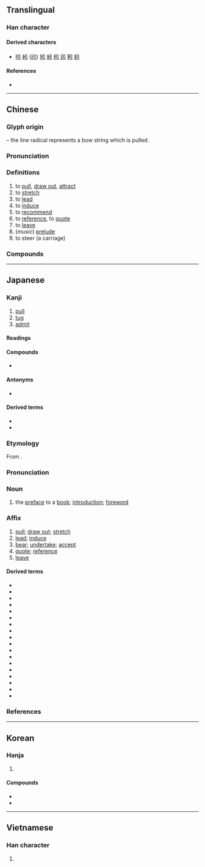 {{character info}}
==Translingual==
{{stroke order|strokes=4}}

===Han character===
{{Han char|rn=57|rad=弓|as=01|sn=4|four=12200|canj=NL|ids=⿰弓丨}}

====Derived characters====
* [[吲]] [[紖]] ([[纼]]) [[矧]] [[蚓]] [[粌]] [[訠]] [[靷]] [[鈏]]

====References====
* {{Han ref|kx=0356.080|dkj=09699|dj=0672.010|hdz=20988.050|uh=5F15|ud=24341|bh=A4DE|bd=42206}}

----

==Chinese==
{{zh-forms}}

===Glyph origin===
{{Han etym}}
{{Han compound|弓|丨|ls=ic|t1=bow|t2=line}} – the line radical represents a bow string which is pulled.

===Pronunciation===
{{zh-pron
|m=yǐn
|m-s=
|c=jan5
|c-t=
|g=
|h=pfs=yîn/yín
|j=
|mb=
|md=īng
|mn=xm,zz:íⁿ/ml,jj,tw:ín
|mn_note=íⁿ - vernacular; ín - literary
|mn-t=ing2
|w=
|x=
|mc=y
|oc=y
|ma=
|cat=v
}}

===Definitions===
{{zh-hanzi}}

# to [[pull]], [[draw out]], [[attract]]
# to [[stretch]]
# to [[lead]]
# to [[induce]]
# to [[recommend]]
# to [[reference]], to [[quote]]
# to [[leave]]
# (''music'') [[prelude]]
# to steer (a carriage)

===Compounds===
{{zh-der|交引|做引線|公引|勾大引小|勾引|升引|名高引謗|吸引|吸引力|呼朋引伴|呼朋引類|噴射引擎|地心引力|執引|外引|奉引|尋引|導引|導引之術|導引大全|導引系統|導引胎息|小引|引子|引人|引人側目|引人入勝|引人注目|引人矚目|引人遐思|引人非議|引介|引以為傲|引以為戒|引以為榮|引以為鑑|引以為鑒|引以自豪|引信|引光奴|引入歧途|引兵|引分|引力|引動|引吭|引吭高歌|引咎|引咎自責|引咎責躬|引咎辭職|引商刻羽|引喻失義|引地|引嫌|引子|引對|引導|引布|引年|引得|引慝|引手|引接|引擎|引據|引數|引文|引服|引枕|引柴|引格|引橋|引氣|引水|引水人|引水入牆|引水權|引決|引河|引流|引渡|引渡法|引港|引滿|引潮力|引火|引火燒身|引火線|引火自焚|引火點|引燃|引爆|引狗入寨|引狼入室|引玉之磚|引產|引用|引申|引申義|引疾|引發|引發物質|引磬|引票|引稅|引種|引經據典|引經據古|引線|引線穿針|引繩批根|引繩排根|引而不發|引臂|引致|引航|引薦|引虎自衛|引號|引袋|引見|引言|引誘|引課|引調|引證|引起|引足救經|引路|引路人|引路幡|引軍|引述|引退|引逗|引進|引道|引避|引邁|引重|引錐刺股|引領|引領企踵|引領而望|引頭|引頸|引頸受戮|引頸受死|引頸就戮|引頸翹望|引類呼朋|引風吹火|引首|引首章|引騶|引鬥|引鬼上門|引魂旛|徵引|扶引|拋磚引玉|招引|招蜂引蝶|指引|接引|援引|搜尋引擎|摘引|擢引|攀親引戚|救經引足|文引|旁徵博引|日引月長|曠日引久|曠日引月|曳引機|曳引車|款引|歸向導引|汲引|汽油引擎|燒紙引鬼|牽引|牽引機|牽引療法|王引之|發引|萬有引力|稱引|穿壁引光|穿針引線|箜篌引|索引|網路索引|翹足引領|翹首引領|茶引|薦引|藥引子|虛引猿泣|誘引|調引|證引|資料索引|超然自引|超然遠引|路引|辟引|逗引|道引|遠引曲喻|遠引深潛|鈔引|錢引|霹靂引|高翔遠引|高蹈遠引|髮引千鈞|鬥引|鹽引|東引|引出}}

{{zh-cat|Music|Intermediate}}

----

==Japanese==

===Kanji===
{{ja-kanji|grade=2|rs=弓01}}

# [[pull]]
# [[tug]]
# [[admit]]

====Readings====
{{ja-readings
|goon=いん
|kanon=いん
|kun=ひ-く, ひ-ける
|nanori=のぶ, ひき, ひさ
}}

====Compounds====
* {{ja-r|割%引|わり%びき}}

====Antonyms====
* {{l|ja|押||push}}

====Derived terms====
* {{ja-r|引く|ひく}}
* {{ja-r|引っ掻く|ひっかく}}

===Etymology===
{{ja-kanjitab|いん|yomi=on}}
From {{der|ja|ltc|sort=いん|-}} {{ltc-l|引}}.

===Pronunciation===
{{ja-pron|いん|acc=1|acc_ref=DJR|y=on}}

===Noun===
{{ja-noun|いん}}

# the [[preface]] to a [[book]]; [[introduction]]; [[foreword]]

===Affix===
{{ja-pos|affix|いん}}

# [[pull]]; [[draw out]]; [[stretch]]
# [[lead]]; [[induce]]
# [[bear]]; [[undertake]]; [[accept]]
# [[quote]]; [[reference]]
# [[leave]]

====Derived terms====
{{der-top}}
* {{ja-r|引%見|いん%けん}}
* {{ja-r|引%水|いん%すい}}
* {{ja-r|引%責|いん%せき}}
* {{ja-r|引%導|いん%どう}}
* {{ja-r|引%退|いん%たい}}
* {{ja-r|引%用|いん%よう}}
* {{ja-r|引%力|いん%りょく}}
* {{ja-r|延%引|えん%いん}}
* {{ja-r|我%田%引%水|が%でん%いん%すい}}
* {{ja-r|吸%引|きゅう%いん}}
* {{ja-r|牽%引|けん%いん}}
* {{ja-r|拘%引|こう%いん}}
* {{ja-r|勾%引|こう%いん}}
* {{ja-r|強%引|ごう%いん}}
* {{ja-r|索%引|さく%いん}}
* {{ja-r|承%引|しょう%いん}}
* {{ja-r|導%引|どう%いん}}
* {{ja-r|誘%引|ゆう%いん}}
{{der-bottom}}

===References===
<references/>

----

==Korean==

===Hanja===
{{ko-hanja|끌다|끌|인}}

# {{hanja form of|인|[[pull]]}}

====Compounds====
* {{ko-l|견인차|[[tow truck]]|牽引車}}
* {{ko-l|유인|[[attraction]]|誘引}}

----

==Vietnamese==

===Han character===
{{vi-readings|reading=dẫn, dợn, giỡn, dận, giận|rs=弓01}}

# {{rfdef|vi|sort=弓01}}
